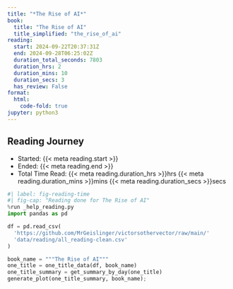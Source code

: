 ```yaml
---
title: "*The Rise of AI*"
book:
  title: "The Rise of AI"
  title_simplified: "the_rise_of_ai"
reading:
  start: 2024-09-22T20:37:31Z
  end: 2024-09-28T06:25:02Z
  duration_total_seconds: 7803
  duration_hrs: 2
  duration_mins: 10
  duration_secs: 3
  has_review: False
format:
  html:
    code-fold: true
jupyter: python3
---
```


## Reading Journey

* Started: {{< meta reading.start >}}
* Ended: {{< meta reading.end >}}
* Total Time Read: {{< meta reading.duration_hrs >}}hrs {{< meta reading.duration_mins >}}mins {{< meta reading.duration_secs >}}secs

```python
#| label: fig-reading-time
#| fig-cap: "Reading done for The Rise of AI"
%run _help_reading.py
import pandas as pd

df = pd.read_csv(
  'https://github.com/MrGeislinger/victorsothervector/raw/main/'
  'data/reading/all_reading-clean.csv'
)

book_name = """The Rise of AI"""
one_title = one_title_data(df, book_name)
one_title_summary = get_summary_by_day(one_title)
generate_plot(one_title_summary, book_name);
```
